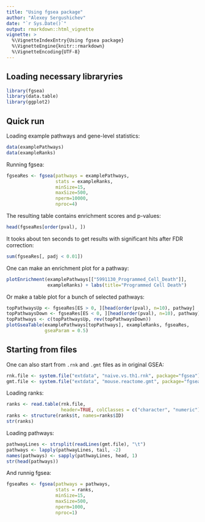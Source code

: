 ```yaml
---
title: "Using fgsea package"
author: "Alexey Sergushichev"
date: "`r Sys.Date()`"
output: rmarkdown::html_vignette
vignette: >
  %\VignetteIndexEntry{Using fgsea package}
  %\VignetteEngine{knitr::rmarkdown}
  %\VignetteEncoding{UTF-8}
---
```


## Loading necessary libraryries

```r
library(fgsea)
library(data.table)
library(ggplot2)
```

## Quick run

Loading example pathways and gene-level statistics:
```r
data(examplePathways)
data(exampleRanks)
```

Running fgsea:
```r
fgseaRes <- fgsea(pathways = examplePathways, 
                  stats = exampleRanks,
                  minSize=15,
                  maxSize=500,
                  nperm=10000,
                  nproc=4)
```

The resulting table contains enrichment scores and p-values:
```r
head(fgseaRes[order(pval), ])
```

It tooks about ten seconds to get results with significant hits after FDR correction:
```r
sum(fgseaRes[, padj < 0.01])
```

One can make an enrichment plot for a pathway:
```r
plotEnrichment(examplePathways[["5991130_Programmed_Cell_Death"]],
               exampleRanks) + labs(title="Programmed Cell Death")

```

Or make a table plot for a bunch of selected pathways:
```r
topPathwaysUp <- fgseaRes[ES > 0, ][head(order(pval), n=10), pathway]
topPathwaysDown <- fgseaRes[ES < 0, ][head(order(pval), n=10), pathway]
topPathways <- c(topPathwaysUp, rev(topPathwaysDown))
plotGseaTable(examplePathways[topPathways], exampleRanks, fgseaRes, 
              gseaParam = 0.5)
```

## Starting from files

One can also start from `.rnk` and `.gmt` files as in original GSEA:

```r
rnk.file <- system.file("extdata", "naive.vs.th1.rnk", package="fgsea")
gmt.file <- system.file("extdata", "mouse.reactome.gmt", package="fgsea")
```

Loading ranks:

```r
ranks <- read.table(rnk.file,
                    header=TRUE, colClasses = c("character", "numeric"))
ranks <- structure(ranks$t, names=ranks$ID)
str(ranks)
```

Loading pathways:

```r
pathwayLines <- strsplit(readLines(gmt.file), "\t")
pathways <- lapply(pathwayLines, tail, -2)
names(pathways) <- sapply(pathwayLines, head, 1)
str(head(pathways))
```

And runnig fgsea:

```r
fgseaRes <- fgsea(pathways = pathways, 
                  stats = ranks,
                  minSize=15,
                  maxSize=500,
                  nperm=1000,
                  nproc=1)
```


